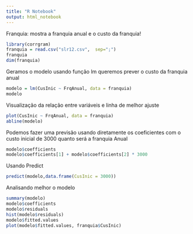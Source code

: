 ```yaml
---
title: "R Notebook"
output: html_notebook
---
```

Franquia: mostra a franquia anual e o custo da franquia!
```r
library(corrgram)
franquia = read.csv("slr12.csv",  sep=";")
franquia
dim(franquia)
```
Geramos o modelo usando função lm
queremos prever o custo da franquia anual
```r
modelo = lm(CusInic ~ FrqAnual, data = franquia)
modelo
```
Visualização da relação entre variáveis e linha de melhor ajuste
```r
plot(CusInic ~ FrqAnual, data = franquia)
abline(modelo)
```
Podemos fazer uma previsão usando diretamente os  coeficientes
com o custo inicial de 3000 quanto será a franquia Anual
```r
modelo$coefficients
modelo$coefficients[1] + modelo$coefficients[2] * 3000
```
Usando Predict
```r
predict(modelo,data.frame(CusInic = 3000))
```
Analisando melhor o modelo
```r
summary(modelo)
modelo$coefficients
modelo$residuals
hist(modelo$residuals)
modelo$fitted.values
plot(modelo$fitted.values, franquia$CusInic)
```


